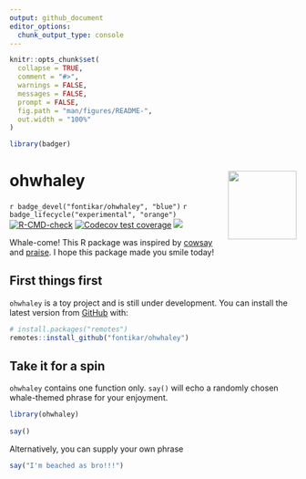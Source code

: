 ```yaml
---
output: github_document
editor_options: 
  chunk_output_type: console
---
```


<!-- README.md is generated from README.Rmd. Please edit that file -->

```r
knitr::opts_chunk$set(
  collapse = TRUE,
  comment = "#>",
  warnings = FALSE, 
  messages = FALSE, 
  prompt = FALSE,
  fig.path = "man/figures/README-",
  out.width = "100%"
)

library(badger)
```

# ohwhaley  <img src="inst/figures/imgfile.png" align="right" alt="" width="120" />

<!-- badges: start -->
`r badge_devel("fontikar/ohwhaley", "blue")`
`r badge_lifecycle("experimental", "orange")`
[![R-CMD-check](https://github.com/fontikar/ohwhaley/actions/workflows/R-CMD-check.yaml/badge.svg)](https://github.com/fontikar/ohwhaley/actions/workflows/R-CMD-check.yaml)
[![Codecov test coverage](https://codecov.io/gh/fontikar/ohwhaley/branch/master/graph/badge.svg)](https://app.codecov.io/gh/fontikar/ohwhaley?branch=master)
[![](https://app.codecov.io/gh/fontikar/ohwhaley/branch/gha/graph/badge.svg)](https://app.codecov.io/gh/fontikar/ohwhaley)
<!-- badges: end -->

Whale-come! This R package was inspired by [cowsay](https://github.com/sckott/cowsay) and [praise](https://github.com/rladies/praise). I hope this package made you smile today! 

## First things first

`ohwhaley` is a toy project and is still under development. You can install the latest version from [GitHub](https://github.com/) with:

```r
# install.packages("remotes")
remotes::install_github("fontikar/ohwhaley")
```

## Take it for a spin

`ohwhaley` contains one function only. `say()` will echo a randomly chosen whale-themed phrase for your enjoyment.

```r
library(ohwhaley)
 
say() 
```

Alternatively, you can supply your own phrase

```r
say("I'm beached as bro!!!")
```


